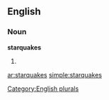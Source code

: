 ==English==

===Noun===
'''starquakes'''

# {{plural of|[[starquake]]}}

[[Category:English plurals]]

[[ar:starquakes]]
[[simple:starquakes]]